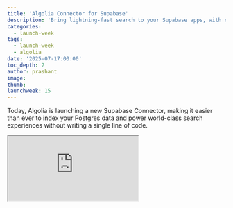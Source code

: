 ```yaml
---
title: 'Algolia Connector for Supabase'
description: 'Bring lightning-fast search to your Supabase apps, with no code required.'
categories:
  - launch-week
tags:
  - launch-week
  - algolia
date: '2025-07-17:00:00'
toc_depth: 2
author: prashant
image:
thumb:
launchweek: 15
---
```


Today, Algolia is launching a new Supabase Connector, making it easier than ever to index your Postgres data and power world-class search experiences without writing a single line of code.

<div className="video-container mb-8">
  <iframe
    className="w-full"
    src="https://www.youtube-nocookie.com/embed/sLr6-K7_Av8"
    title="How to Integrate Algolia with Your Supabase Project"
    allow="accelerometer; autoplay; clipboard-write; encrypted-media; fullscreen; gyroscope; picture-in-picture; web-share"
    allowfullscreen
  />
</div>

With just a few clicks, you can connect your Supabase database to Algolia, select the tables you want to sync, and configure how often the data updates. Algolia handles the rest. You get a fast, reliable, scalable search index, and your team gets to focus on building.

## Partners Integrating with Supabase

Supabase is more than a backend. It is a growing ecosystem of tools that work well together so developers can build faster, scale more easily, and stay focused on their product.

Partners like Algolia bring best-in-class functionality (in Algolia’s case, fast and flexible search) directly into the Supabase workflow. For developers, that means fewer workarounds, no glue code, and a smoother path from idea to production.

For partners, integrating with Supabase means more than technical compatibility. It means product visibility to tens of thousands of active projects. Supabase regularly features integrations in our docs, Launch Weeks, blog, and community programs. Developers discover and adopt your product in the context where they’re already building.

Read on to see how the Algolia Connector for Supabase works.

## How to use Algolia Connector for Supabase

To get started with Algolia’s connector, prepare the data in your Supabase database, create Supabase as a source in Algolia’s dashboard, set up your Algolia index and configure your sync job. Here’s how you can [get started](https://www.algolia.com/doc/guides/sending-and-managing-data/send-and-update-your-data/connectors/supabase) in just a few minutes.

### 1. Prepare your data in Supabase

Before you connect to Algolia, you will want to ensure all the fields you want to make searchable are in one place. If the fields you want to index live in more than one table, you can stitch them together in a [Postgres View](/docs/guides/graphql/views), allowing Algolia’s connector to get all the data you want to index.

For example, imagine you’re creating an app that allows you to easily find a movie to watch. You want to search across movie titles, genres, rating and actors. However, movies and actors are in two separate tables. You can create a view (e.g., `movies_view`) that combines the columns you need:

```sql
create view movies_view as
  select
    m.id as objectID, -- Algolia’s unique key
    m.title,
    array_agg(distinct c.actor_name) as actor_name,
    m.genre,
    m.rating,
    m.vote_count
  from
    movies as m
    left join movie_cast as c on c.movie_id = m.id
  group by m.id, m.title, m.rating, m.vote_count;
```

Later in the Algolia dashboard, you will be able to pick exactly which columns you want to index.

### 2. Go to Algolia dashboard

1. In Algolia, go to [Data Sources → Connectors](https://dashboard.algolia.com/connectors)
2. Find "Supabase" in the list and click [Connect](https://dashboard.algolia.com/connectors/supabase/create)

### 3. Configure your data source

First, you will need to fill in your Supabase connection info. From the Supabase dashboard:

1. Click the [Connect](/dashboard/project/_?showConnect=true) button found in the top of our header
2. Scroll down to **Connection Info → Transaction Pooler** and copy **host**, **port**, **database name**, and **username**
3. Paste the database credentials into the Algolia setup screen
4. Enter your Supabase database **password**
5. Select your **schema** (usually `public`)
6. Give your source a name like `supabase_movies`
7. Algolia will check the connection and confirm your credentials

### 4. Configure your destination

Once you create Supabase as a data source, you'll need to tell Algolia where to index your data.

1. Select an existing or create a new Algolia index (e.g. `supabase_movies_index`)
2. Add Index Credentials to this destination by clicking **Create one for me**
3. Click **Create destination**

### 5. Configure your task and run your sync job

1. Choose how often you want it to sync your data (e.g. every 6 hours)
2. Pick whether to do full syncs or partial updates
3. Select the table or view you want to index. We recommend selecting only one table or view for each index
4. Choose your [objectID](https://www.algolia.com/doc/guides/sending-and-managing-data/prepare-your-data/in-depth/what-is-in-a-record/#unique-record-identifier) (usually your primary key)

Once configured, create the task. Algolia will start syncing records from Supabase into your search index (in the YouTube demo above, 8,800+ movie records were synced in under a minute).

You can now instantly search your Supabase data using Algolia's lightning-fast API.

## No more data pipelines. Just fast search.

With the Algolia + Supabase connector, you don’t need to build or maintain custom data pipelines. With Algolia, you don’t need to worry about scaling your own search infrastructure. With Algolia’s API clients, you just connect and go.

## Getting Started

1. [Supabase](/dashboard)
2. [Algolia](https://dashboard.algolia.com/users/sign_up)
